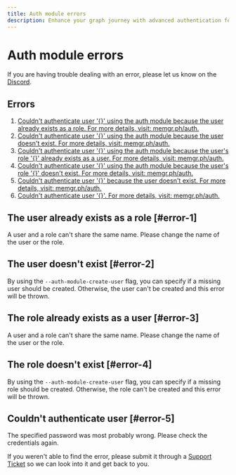```yaml
---
title: Auth module errors
description: Enhance your graph journey with advanced authentication features, and learn how to implement strong authentication mechanisms for enhanced security. 
---
```



# Auth module errors

<Callout type="info">
If you are having trouble dealing with an error, please let us know on the <a href="https://www.discord.gg/memgraph"
target="_blank">Discord</a>.
</Callout>

## Errors

1. [Couldn't authenticate user '{}' using the auth module because the user
   already exists as a role. For more details, visit: memgr.ph/auth.](#error-1)
2. [Couldn't authenticate user '{}' using the auth module because the user
   doesn't exist. For more details, visit: memgr.ph/auth.](#error-2)
3. [Couldn't authenticate user '{}' using the auth module because the user's
   role '{}' already exists as a user. For more details, visit:
   memgr.ph/auth.](#error-3)
4. [Couldn't authenticate user '{}' using the auth module because the user's
   role '{}' doesn't exist. For more details, visit: memgr.ph/auth.](#error-4)
5. [Couldn't authenticate user '{}' because the user doesn't exist. For more
   details, visit: memgr.ph/auth.](#error-2)
6. [Couldn't authenticate user '{}'. For more details, visit:
   memgr.ph/auth.](#error-5)

## The user already exists as a role [#error-1]

A user and a role can't share the same name. Please change the name of the user
or the role.

## The user doesn't exist [#error-2]

By using the `--auth-module-create-user` flag, you can specify if a missing user
should be created. Otherwise, the user can't be created and this error will be
thrown.

## The role already exists as a user [#error-3]

A user and a role can't share the same name. Please change the name of the user
or the role.

## The role doesn't exist [#error-4]

By using the `--auth-module-create-user` flag, you can specify if a missing role
should be created. Otherwise, the role can't be created and this error will be
thrown.

## Couldn't authenticate user [#error-5]

The specified password was most probably wrong. Please check the credentials
again.

<Callout type="info">
If you weren't able to find the error, please submit it through a <a href="https://support.memgraph.com"
target="_blank">Support Ticket</a> so we can look into it and get back to you.
</Callout>
